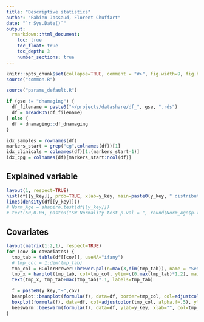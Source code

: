 ---
title: "Descriptive statistics"
author: "Fabien Jossaud, Florent Chuffart"
date: "`r Sys.Date()`"
output: 
  rmarkdown::html_document:
    toc: true
    toc_float: true
    toc_depth: 3
    number_sections: true
---


```{r echo=FALSE}
knitr::opts_chunk$set(collapse=TRUE, comment = "#>", fig.width=9, fig.height=6, eval=TRUE, echo=FALSE, results="hide")
source("common.R")
```

```{r params}
source("params_default.R")
```


```{r loading_data}
if (gse != "dnamaging") {
  df_filename = paste0("~/projects/datashare/df_", gse, ".rds")
  df = mreadRDS(df_filename)
} else {
  df = dnamaging::df_dnamaging  
}
```


```{r building_indexes}
idx_samples = rownames(df)
markers_start = grep("cg",colnames(df))[1]
idx_clinicals = colnames(df)[1:(markers_start-1)]
idx_cpg = colnames(df)[markers_start:ncol(df)]
```

## Explained variable

```{r}
layout(1, respect=TRUE)
hist(df[[y_key]], prob=TRUE, xlab=y_key, main=paste0(y_key, " distribution (", nrow(df), " obs.)")) 
lines(density(df[[y_key]]))
# Norm_Age = shapiro.test(df[[y_key]])
# text(60,0.03, paste0("SW Normality test p-val = ", round(Norm_Age$p.value,5)))
```


## Covariates

```{r, fig.height=4.5}
layout(matrix(1:2,1), respect=TRUE)
for (cov in covariates) {
  tmp_tab = table(df[[cov]], useNA="ifany")  
  # tmp_col = 1:dim(tmp_tab)
  tmp_col = RColorBrewer::brewer.pal(n=max(3,dim(tmp_tab)), name = "Set1")
  tmp_x = barplot(tmp_tab, col=tmp_col, ylim=c(0,max(tmp_tab)*1.2), main=cov, las=2)
  text(tmp_x, tmp_tab+max(tmp_tab)*.1, labels=tmp_tab)

  f = paste0(y_key,"~",cov)
  beanplot::beanplot(formula(f), data=df, border=tmp_col, col=adjustcolor(c(1,1,1,1), alpha.f=.1), method="jitter", log="", ylab=y_key, xlab="", las=2, main=f)
  boxplot(formula(f), data=df, col=adjustcolor(tmp_col, alpha.f=.5), ylab=y_key, xlab="", las=2, main=f)
  beeswarm::beeswarm(formula(f), data=df, ylab=y_key, xlab="", col=tmp_col, las=2, main=f)  
}
```


